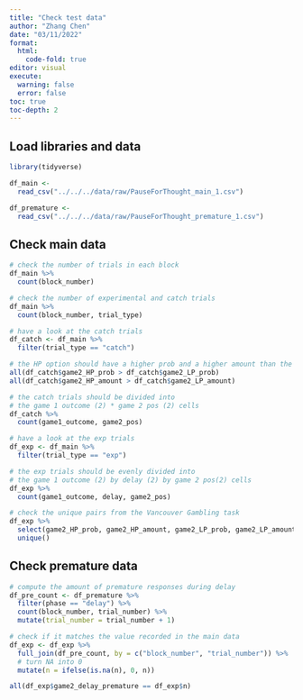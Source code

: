 ```yaml
---
title: "Check test data"
author: "Zhang Chen"
date: "03/11/2022"
format: 
  html:
    code-fold: true
editor: visual
execute: 
  warning: false
  error: false
toc: true
toc-depth: 2
---
```


## Load libraries and data

```r
library(tidyverse)

df_main <- 
  read_csv("../../../data/raw/PauseForThought_main_1.csv")

df_premature <- 
  read_csv("../../../data/raw/PauseForThought_premature_1.csv")
```

## Check main data

```r

# check the number of trials in each block
df_main %>%
  count(block_number)

# check the number of experimental and catch trials
df_main %>%
  count(block_number, trial_type)

# have a look at the catch trials
df_catch <- df_main %>%
  filter(trial_type == "catch")

# the HP option should have a higher prob and a higher amount than the LP
all(df_catch$game2_HP_prob > df_catch$game2_LP_prob)
all(df_catch$game2_HP_amount > df_catch$game2_LP_amount)

# the catch trials should be divided into 
# the game 1 outcome (2) * game 2 pos (2) cells
df_catch %>%
  count(game1_outcome, game2_pos)

# have a look at the exp trials
df_exp <- df_main %>%
  filter(trial_type == "exp")

# the exp trials should be evenly divided into
# the game 1 outcome (2) by delay (2) by game 2 pos(2) cells
df_exp %>%
  count(game1_outcome, delay, game2_pos)

# check the unique pairs from the Vancouver Gambling task
df_exp %>%
  select(game2_HP_prob, game2_HP_amount, game2_LP_prob, game2_LP_amount) %>%
  unique()
```

## Check premature data

```r
# compute the amount of premature responses during delay
df_pre_count <- df_premature %>%
  filter(phase == "delay") %>%
  count(block_number, trial_number) %>%
  mutate(trial_number = trial_number + 1)

# check if it matches the value recorded in the main data
df_exp <- df_exp %>%
  full_join(df_pre_count, by = c("block_number", "trial_number")) %>%
  # turn NA into 0
  mutate(n = ifelse(is.na(n), 0, n))

all(df_exp$game2_delay_premature == df_exp$n)
```
